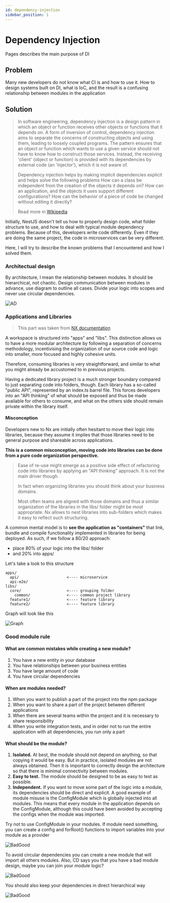```yaml
---
id: dependency-injection
sidebar_position: 1
---
```


# Dependency Injection

Pages describes the main purpose of DI

## Problem

Many new developers do not know what CI is and how to use it. How to design systems built on DI, what is IoC, and the result is a confusing relationship between modules in the application

## Solution

> In software engineering, dependency injection is a design pattern in which an object or function receives other objects or functions that it depends on. A form of inversion of control, dependency injection aims to separate the concerns of constructing objects and using them, leading to loosely coupled programs. The pattern ensures that an object or function which wants to use a given service should not have to know how to construct those services. Instead, the receiving 'client' (object or function) is provided with its dependencies by external code (an 'injector'), which it is not aware of.
>
> Dependency injection helps by making implicit dependencies explicit and helps solve the following problems
> How can a class be independent from the creation of the objects it depends on?
> How can an application, and the objects it uses support different configurations?
> How can the behavior of a piece of code be changed without editing it directly?
>
> Read more in [Wikipedia](https://en.wikipedia.org/wiki/Dependency_injection)

Initially, NestJS doesn't tell us how to properly design code, what folder structure to use, and how to deal with typical module dependency problems. Because of this, developers write code differently. Even if they are doing the same project, the code in microservices can be very different.

Here, I will try to describe the known problems that I encountered and how I solved them.

### Architectual design

By architecture, I mean the relationship between modules. It should be hierarchical, not chaotic. Design communication between modules in advance, use diagram to outline all cases. Divide your logic into scopes and never use circular dependencies.

![AD](./img//di-architectual-design.png)

### Applications and Libraries

> This part was taken from [NX documentation](https://nx.dev/more-concepts/applications-and-libraries)

A workspace is structured into "apps" and "libs". This distinction allows us to have a more modular architecture by following a separation of concerns methodology, incentivising the organization of our source code and logic into smaller, more focused and highly cohesive units.

Therefore, consuming libraries is very straightforward, and similar to what you might already be accustomed to in previous projects.

Having a dedicated library project is a much stronger boundary compared to just separating code into folders, though. Each library has a so-called "public API", represented by an index.ts barrel file. This forces developers into an "API thinking" of what should be exposed and thus be made available for others to consume, and what on the others side should remain private within the library itself.

#### Misconception

Developers new to Nx are initially often hesitant to move their logic into libraries, because they assume it implies that those libraries need to be general purpose and shareable across applications.

**This is a common misconception, moving code into libraries can be done from a pure code organization perspective.**

> Ease of re-use might emerge as a positive side effect of refactoring code into libraries by applying an "API thinking" approach. It is not the main driver though.
>
> In fact when organizing libraries you should think about your business domains.
>
> Most often teams are aligned with those domains and thus a similar organization of the libraries in the libs/ folder might be most appropriate. Nx allows to nest libraries into sub-folders which makes it easy to reflect such structuring.

A common mental model is to **see the application as "containers"** that link, bundle and compile functionality implemented in libraries for being deployed. As such, if we follow a 80/20 approach:

- place 80% of your logic into the libs/ folder
- and 20% into apps/

Let's take a look to this structure

```
apps/
  api/                     <---- microservice
  api-e2e/
libs/
  core/                    <---- grouping folder
    common/                <---- common project library
  feature1/                <---- feature library
  feature2/                <---- feature library
```

Graph will look like this

![Graph](./img/di-graph.png)

### Good module rule

#### What are common mistakes while creating a new module?

1. You have a new entity in your database
1. You have relationships between your business entities
1. You have large amount of code
1. You have circular dependencies

#### When are modules needed?

1. When you want to publish a part of the project into the npm package
1. When you want to share a part of the project between different applications
1. When there are several teams within the project and it is necessary to share responsibility
1. When you write integration tests, and in order not to run the entire application with all dependencies, you run only a part

#### What should be the module?

1. **Isolated.** At best, the module should not depend on anything, so that copying it would be easy. But in practice, isolated modules are not always obtained. Then it is important to correctly design the architecture so that there is minimal connectivity between modules.
1. **Easy to test.** The module should be designed to be as easy to test as possible.
1. **Independent.** If you want to move some part of the logic into a module, its dependencies should be direct and explicit. A good example of module misuse is the ConfigModule which is globally injected into all modules. This means that every module in the application depends on the ConfigModule, although this could have been avoided by accepting the configs when the module was imported.

Try not to use ConfigModule in your modules. If module need something, you can create a config and forRoot() functions to import variables into your module as a provider

![BadGood](./img/di-bad-good-1.png)

To avoid circular dependencies you can create a new module that will import all others modules. Also, CD says you that you have a bad module design, maybe you can join your module logic?

![BadGood](./img/di-bad-good-2.png)

You should also keep your dependencies in direct hierarchical way

![BadGood](./img/di-bad-good-3.png)
